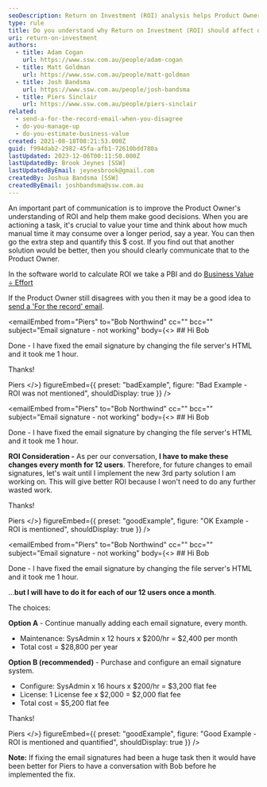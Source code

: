 ```yaml
---
seoDescription: Return on Investment (ROI) analysis helps Product Owners make informed decisions by considering the cost and value of different solutions. By quantifying the manual time spent on tasks and calculating their financial impact, teams can prioritize initiatives that drive the most business value.
type: rule
title: Do you understand why Return on Investment (ROI) should affect decision making?
uri: return-on-investment
authors:
  - title: Adam Cogan
    url: https://www.ssw.com.au/people/adam-cogan
  - title: Matt Goldman
    url: https://www.ssw.com.au/people/matt-goldman
  - title: Josh Bandsma
    url: https://www.ssw.com.au/people/josh-bandsma
  - title: Piers Sinclair
    url: https://www.ssw.com.au/people/piers-sinclair
related:
  - send-a-for-the-record-email-when-you-disagree
  - do-you-manage-up
  - do-you-estimate-business-value
created: 2021-08-18T08:21:53.000Z
guid: f994dab2-2982-45fa-afb1-72610bdd780a
lastUpdated: 2023-12-06T00:11:50.000Z
lastUpdatedBy: Brook Jeynes [SSW]
lastUpdatedByEmail: jeynesbrook@gmail.com
createdBy: Joshua Bandsma [SSW]
createdByEmail: joshbandsma@ssw.com.au
---
```


<youtubeEmbed url="https://www.youtube.com/embed/GEYDtxmX_8I" description="" />

An important part of communication is to improve the Product Owner's understanding of ROI and help them make good decisions. When you are actioning a task, it's crucial to value your time and think about how much manual time it may consume over a longer period, say a year. You can then go the extra step and quantify this $ cost.
If you find out that another solution would be better, then you should clearly communicate that to the Product Owner.

In the software world to calculate ROI we take a PBI and do [Business Value ÷ Effort](/do-you-estimate-business-value)

If the Product Owner still disagrees with you then it may be a good idea to [send a 'For the record' email](/send-a-for-the-record-email-when-you-disagree).

<emailEmbed
  from="Piers"
  to="Bob Northwind"
  cc=""
  bcc=""
  subject="Email signature - not working"
  body={<>
    ## Hi Bob

Done - I have fixed the email signature by changing the file server's HTML and it took me 1 hour.

Thanks!

Piers
  </>}
  figureEmbed={{
    preset: "badExample",
    figure: "Bad Example - ROI was not mentioned",
    shouldDisplay: true
  }}
/>

<emailEmbed
  from="Piers"
  to="Bob Northwind"
  cc=""
  bcc=""
  subject="Email signature - not working"
  body={<>
    ## Hi Bob

Done - I have fixed the email signature by changing the file server's HTML and it took me 1 hour.

**ROI Consideration -** As per our conversation, **I have to make these changes every month for 12 users**. Therefore, for future changes to email signatures, let's wait until I implement the new 3rd party solution I am working on. This will give better ROI because I won't need to do any further wasted work.

Thanks!

Piers
  </>}
  figureEmbed={{
    preset: "goodExample",
    figure: "OK Example - ROI is mentioned",
    shouldDisplay: true
  }}
/>

<emailEmbed
  from="Piers"
  to="Bob Northwind"
  cc=""
  bcc=""
  subject="Email signature - not working"
  body={<>
    ## Hi Bob

Done - I have fixed the email signature by changing the file server's HTML and it took me 1 hour.

...**but I will have to do it for each of our 12 users once a month**.

The choices:

**Option A** - Continue manually adding each email signature, every month.

- Maintenance: SysAdmin x 12 hours x $200/hr = $2,400 per month
- Total cost = $28,800 per year

**Option B (recommended)** - Purchase and configure an email signature system.

- Configure: SysAdmin x 16 hours x $200/hr = $3,200 flat fee
- License: 1 License fee x $2,000 = $2,000 flat fee
- Total cost = $5,200 flat fee

Thanks!

Piers
  </>}
  figureEmbed={{
    preset: "goodExample",
    figure: "Good Example - ROI is mentioned and quantified",
    shouldDisplay: true
  }}
/>

**Note:** If fixing the email signatures had been a huge task then it would have been better for Piers to have a conversation with Bob before he implemented the fix.
